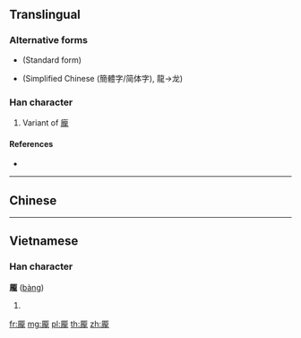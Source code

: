 {{character info/new}}
==Translingual==

===Alternative forms===
* {{l|mul|龐}} (Standard form)
* {{l|mul|厐}} (Simplified Chinese (簡體字/简体字), 龍→龙)

===Han character===
{{Han char|rn=212|rad=龍|as=02|sn=18|four=|canj=MYBP|ids=⿸厂龍}}

# Variant of [[龐]]

====References====
* {{Han ref|kx=1536.411|dkj=48819|dj=2077.010|hdz=74804.011|uh=9F8E|ud=40846}}

----

==Chinese==
{{zh-see|龐|v}}

----

==Vietnamese==

===Han character===
'''龎''' ([[bàng]])

# {{defn|lang=vi}}

[[fr:龎]]
[[mg:龎]]
[[pl:龎]]
[[th:龎]]
[[zh:龎]]
